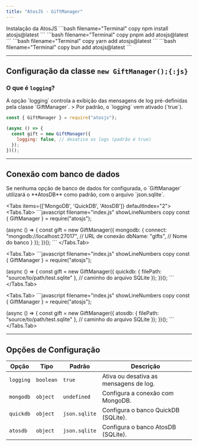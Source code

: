 ```yaml
---
title: "AtosJS - GiftManager"
---
```



<Callout type="info">
Instalação da AtosJS
<Tabs items={['npm', 'pnpm', 'yarn', 'bun']}>
  <Tabs.Tab>
    ```bash filename="Terminal" copy
    npm install atosjs@latest
    ```
  </Tabs.Tab>
  <Tabs.Tab>
    ```bash filename="Terminal" copy
    pnpm add atosjs@latest
    ```
  </Tabs.Tab>
  <Tabs.Tab>
    ```bash filename="Terminal" copy
    yarn add atosjs@latest
    ```
  </Tabs.Tab>
  <Tabs.Tab>
    ```bash filename="Terminal" copy
    bun add atosjs@latest
    ```
  </Tabs.Tab>
</Tabs>
</Callout>

---

## Configuração da classe `new GiftManager();{:js}`

### O que é `logging`?

<Callout type=".">
A opção `logging` controla a exibição das mensagens de log pré-definidas pela classe `GiftManager`.  
> Por padrão, o `logging` vem ativado (`true`).
</Callout>

```javascript filename="index.js" showLineNumbers copy 
const { GiftManager } = require("atosjs");

(async () => {
  const gift = new GiftManager({
    logging: false, // desativa os logs (padrão é true)
  });
})();
```

---

## Conexão com banco de dados

<Callout type=".">
Se nenhuma opção de banco de dados for configurada, o `GiftManager` utilizará o **AtosDB** como padrão, com o arquivo `json.sqlite`.
</Callout>

<Tabs items={['MongoDB', 'QuickDB', 'AtosDB']} defaultIndex="2">
  <Tabs.Tab>
    ```javascript filename="index.js" showLineNumbers copy 
const { GiftManager } = require("atosjs");

(async () => {
  const gift = new GiftManager({
      mongodb: {
        connect: "mongodb://localhost:27017", // URL de conexão
        dbName: "gifts", // Nome do banco
      }
  });
})();
    ```
  </Tabs.Tab>

  <Tabs.Tab>
    ```javascript filename="index.js" showLineNumbers copy 
const { GiftManager } = require("atosjs");

(async () => {
  const gift = new GiftManager({
      quickdb: { filePath: "source/to/path/test.sqlite" }, // caminho do arquivo SQLite
  });
})();
    ```
  </Tabs.Tab>

  <Tabs.Tab>
    ```javascript filename="index.js" showLineNumbers copy 
const { GiftManager } = require("atosjs");

(async () => {
  const gift = new GiftManager({
      atosdb: { filePath: "source/to/path/test.sqlite" }, // caminho do arquivo SQLite
  });
})();
    ```
  </Tabs.Tab>
</Tabs>

---

## Opções de Configuração

| Opção       | Tipo       | Padrão        | Descrição                                |
| ----------- | ---------- | ------------- | ---------------------------------------- |
| `logging`   | `boolean`   | `true`         | Ativa ou desativa as mensagens de log.   |
| `mongodb`   | `object`    | `undefined`    | Configura a conexão com MongoDB.         |
| `quickdb`   | `object`    | `json.sqlite`  | Configura o banco QuickDB (SQLite).      |
| `atosdb`    | `object`    | `json.sqlite`  | Configura o banco AtosDB (SQLite).       |
